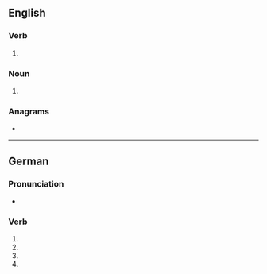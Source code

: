 {{also|Lacke}}
==English==

===Verb===
{{head|en|verb}}

# {{obsolete spelling of|en|lack}}

===Noun===
{{en-noun}}

# {{obsolete spelling of|en|lack}}

===Anagrams===
* {{anagrams|en|a=acekl|Aleck|clake}}

----

==German==

===Pronunciation===
* {{audio|de|De-lacke.ogg|Audio}}

===Verb===
{{head|de|verb form}}
# {{de-verb form of|lacken|1|s|g}}
# {{de-verb form of|lacken|1|s|k1}}
# {{de-verb form of|lacken|3|s|k1}}
# {{de-verb form of|lacken|i|s}}